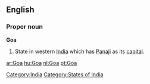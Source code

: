 ==English==
{{wikipedia}}

===Proper noun===
'''Goa'''
#State in western [[India]] which has [[Panaji]] as its [[capital]].

[[Category:India]]
[[Category:States of India]]

[[ar:Goa]]
[[hu:Goa]]
[[nl:Goa]]
[[pt:Goa]]